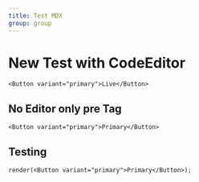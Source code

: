 ```yaml
---
title: Test MDX
group: group
---
```


# New Test with CodeEditor

```tsx editor="live"
<Button variant="primary">Live</Button>
```

## No Editor only pre Tag

```tsx
<Button variant="primary">Primary</Button>
```

## Testing

```tsx editor="live"
render(<Button variant="primary">Primary</Button>);
```
